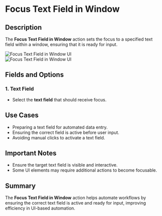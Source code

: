 # Focus Text Field in Window  

## Description  

The **Focus Text Field in Window** action sets the focus to a specified text field within a window, ensuring that it is ready for input.  

![Focus Text Field in Window UI](../../assets/ui-automation/focus-text-field-in-window.png)  
![Focus Text Field in Window UI](../../assets/ui-automation/focus-text-field-in-window1.png)

## Fields and Options  

### **1. Text Field**   

- Select the **text field** that should receive focus.  

## Use Cases  

- Preparing a text field for automated data entry.  
- Ensuring the correct field is active before user input.  
- Avoiding manual clicks to activate a text field.  

## Important Notes  

- Ensure the target text field is visible and interactive.  
- Some UI elements may require additional actions to become focusable.  

## Summary  

The **Focus Text Field in Window** action helps automate workflows by ensuring the correct text field is active and ready for input, improving efficiency in UI-based automation.  